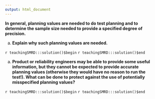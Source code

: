```yaml
---
output: html_document
---
```


__In general, planning values are needed to do test planning and to determine the sample size needed to provide a specified degree of precision.__ 

a. __Explain why such planning values are needed.__

`r teachingSMRD:::solution()$begin`
`r teachingSMRD:::solution()$end`

a. __Product or reliability engineers may be able to provide some useful information, but they cannot be expected to provide accurate planning values (otherwise they would have no reason to run the test!). What can be done to protect against the use of potentially misspecified planning values?__

`r teachingSMRD:::solution()$begin`
`r teachingSMRD:::solution()$end`
